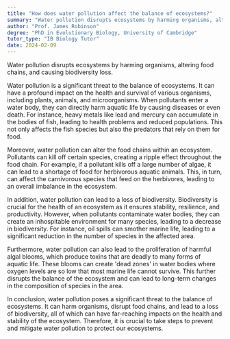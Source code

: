 ```yaml
---
title: "How does water pollution affect the balance of ecosystems?"
summary: "Water pollution disrupts ecosystems by harming organisms, altering food chains, and causing biodiversity loss."
author: "Prof. James Robinson"
degree: "PhD in Evolutionary Biology, University of Cambridge"
tutor_type: "IB Biology Tutor"
date: 2024-02-09
---
```


Water pollution disrupts ecosystems by harming organisms, altering food chains, and causing biodiversity loss.

Water pollution is a significant threat to the balance of ecosystems. It can have a profound impact on the health and survival of various organisms, including plants, animals, and microorganisms. When pollutants enter a water body, they can directly harm aquatic life by causing diseases or even death. For instance, heavy metals like lead and mercury can accumulate in the bodies of fish, leading to health problems and reduced populations. This not only affects the fish species but also the predators that rely on them for food.

Moreover, water pollution can alter the food chains within an ecosystem. Pollutants can kill off certain species, creating a ripple effect throughout the food chain. For example, if a pollutant kills off a large number of algae, it can lead to a shortage of food for herbivorous aquatic animals. This, in turn, can affect the carnivorous species that feed on the herbivores, leading to an overall imbalance in the ecosystem.

In addition, water pollution can lead to a loss of biodiversity. Biodiversity is crucial for the health of an ecosystem as it ensures stability, resilience, and productivity. However, when pollutants contaminate water bodies, they can create an inhospitable environment for many species, leading to a decrease in biodiversity. For instance, oil spills can smother marine life, leading to a significant reduction in the number of species in the affected area.

Furthermore, water pollution can also lead to the proliferation of harmful algal blooms, which produce toxins that are deadly to many forms of aquatic life. These blooms can create 'dead zones' in water bodies where oxygen levels are so low that most marine life cannot survive. This further disrupts the balance of the ecosystem and can lead to long-term changes in the composition of species in the area.

In conclusion, water pollution poses a significant threat to the balance of ecosystems. It can harm organisms, disrupt food chains, and lead to a loss of biodiversity, all of which can have far-reaching impacts on the health and stability of the ecosystem. Therefore, it is crucial to take steps to prevent and mitigate water pollution to protect our ecosystems.
    